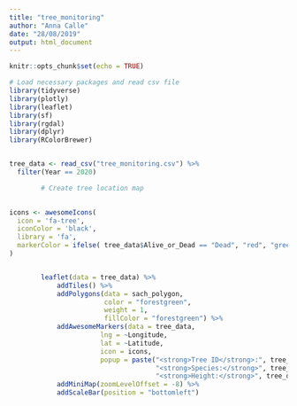 ```yaml
---
title: "tree_monitoring"
author: "Anna Calle"
date: "28/08/2019"
output: html_document
---
```


```r
knitr::opts_chunk$set(echo = TRUE)
```

```r
# Load necessary packages and read csv file
library(tidyverse)
library(plotly)
library(leaflet)
library(sf)
library(rgdal)
library(dplyr)
library(RColorBrewer)


tree_data <- read_csv("tree_monitoring.csv") %>% 
  filter(Year == 2020)

```


```r

        # Create tree location map
  

icons <- awesomeIcons(
  icon = 'fa-tree',
  iconColor = 'black',
  library = 'fa',
  markerColor = ifelse( tree_data$Alive_or_Dead == "Dead", "red", "green")
)


        leaflet(data = tree_data) %>%
            addTiles() %>% 
            addPolygons(data = sach_polygon,
                        color = "forestgreen",
                        weight = 1,
                        fillColor = "forestgreen") %>% 
            addAwesomeMarkers(data = tree_data,
                       lng = ~Longitude,
                       lat = ~Latitude,
                       icon = icons,
                       popup = paste("<strong>Tree ID</strong>:", tree_data$ID, "<br>",
                                     "<strong>Species:</strong>", tree_data$Species, "<br>",
                                     "<strong>Height:</strong>", tree_data$Height, " m" )) %>% 
            addMiniMap(zoomLevelOffset = -8) %>% 
            addScaleBar(position = "bottomleft")



```














